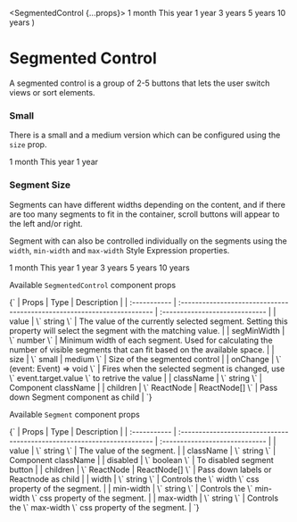 
  <SegmentedControl {...props}>
    <Segment value="1">1 month</Segment>
    <Segment value="2">This year</Segment>
    <Segment value="3">1 year</Segment>
    <Segment value="4">3 years</Segment>
    <Segment value="5" disabled>
      5 years
    </Segment>
    <Segment value="6">10 years</Segment>
  </SegmentedControl>
)

# Segmented Control

A segmented control is a group of 2-5 buttons that lets the user switch views or sort elements.

<Meta of={SegmentedControlStories} />

<Canvas of={SegmentedControlStories.Default} />

### Small

There is a small and a medium version which can be configured using the `size` prop.

<SegmentedControl size="small">
  <Segment value="1">1 month</Segment>
  <Segment value="2">This year</Segment>
  <Segment value="3">1 year</Segment>
</SegmentedControl>


### Segment Size

Segments can have different widths depending on the content, and if there are too many segments to fit in the container, scroll buttons will appear to the left and/or right.

Segment with can also be controlled individually on the segments using the `width`, `min-width` and `max-width` Style Expression properties.

<SegmentedControl>
  <Segment value="1">1 month</Segment>
  <Segment value="2">This year</Segment>
  <Segment value="3" min-width='350px' >1 year</Segment>
  <Segment value="4">3 years</Segment>
  <Segment value="5">5 years</Segment>
  <Segment value="6">10 years</Segment>
</SegmentedControl>

Available `SegmentedControl` component props

<Markdown>
  {`
  | Props        | Type                                                                    | Description                    |
  | :----------- | :---------------------------------------------------------------------- | :----------------------------- |
  |  value       | \` string \`                                                            | The value of the currently selected segment. Setting this property will select the segment with the matching value.  |
  |  segMinWidth | \` number \`                                                            | Minimum width of each segment. Used for calculating the number of visible segments that can fit based on the available space. |
  |  size        | \` small | medium \`                                                    | Size of the segmented control |
  |  onChange    | \` (event: Event) => void \`                                            | Fires when the selected segment is changed, use \` event.target.value \` to retrive the value         |
  |  className   | \` string \`                                                            | Component className         |
  |  children    | \` ReactNode | ReactNode[] \`                                           | Pass down Segment component as child |
  `}
</Markdown>

<br />

Available `Segment` component props

<Markdown>
  {`
  | Props        | Type                                                                    | Description                    |
  | :----------- | :---------------------------------------------------------------------- | :----------------------------- |
  |  value       | \` string \`                                                            | The value of the segment. |
  |  className   | \` string \`                                                            | Component className         |
  |  disabled    | \` boolean \`                                                           | To disabled segment button |
  |  children    | \` ReactNode | ReactNode[] \`                                           | Pass down labels or Reactnode as child |
  |  width       | \` string \`                                                            | Controls the \` width \` css property of the segment. |
  |  min-width   | \` string \`                                                            | Controls the \` min-width \` css property of the segment. |
  |  max-width   | \` string \`                                                            | Controls the \` max-width \` css property of the segment. |
  `}
</Markdown>
